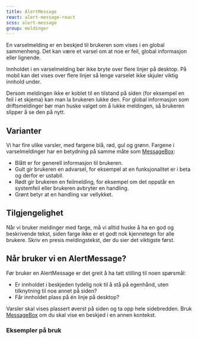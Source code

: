```yaml
---
title: AlertMessage
react: alert-message-react
scss: alert-message
group: meldinger
---
```



<Ingress>
    En varselmelding er en beskjed til brukeren som vises i en global sammenheng. Det kan være et varsel om at noe er
    feil, global informasjon eller lignende.
</Ingress>

<ComponentExample
    title="AlertMessage"
    component={AlertMessageExample}
    knobs={alertMessageKnobs}
    codeExample={alertMessageExampleCode}
/>

Innholdet i en varselmelding bør ikke bryte over flere linjer på desktop. På mobil kan det vises over flere linjer så lenge varselet ikke skjuler viktig innhold under.

Dersom meldingen ikke er koblet til en tilstand på siden (for eksempel en feil i et skjema) kan man la brukeren lukke den. For global informasjon som driftsmeldinger bør man huske valget om å lukke meldingen, så brukeren slipper å se den på nytt.

## Varianter

Vi har fire ulike varsler, med fargene blå, rød, gul og grønn. Fargene i varselmeldinger har en betydning på samme måte som [MessageBox](/komponenter/messagebox):

-   Blått er for generell informasjon til brukeren.
-   Gult gir brukeren en advarsel, for eksempel at en funksjonalitet er i beta og derfor er ustabil.
-   Rødt gir brukeren en feilmelding, for eksempel om det oppstår en systemfeil eller brukeren avbryter en handling.
-   Grønt betyr at en handling var vellykket.

## Tilgjengelighet

Når vi bruker meldinger med farge, må vi alltid huske å ha en god og beskrivende tekst, siden farge ikke er et godt nok kjennetegn for alle brukere. Skriv en presis meldingstekst, der du sier det viktigste først.

## Når bruker vi en AlertMessage?

Før bruker en AlertMessage er det greit å ha tatt stilling til noen spørsmål:

-   Er innholdet i beskjeden tydelig nok til å stå på egenhånd, uten tilknytning til noe annet på siden?
-   Får innholdet plass på én linje på desktop?

Varsler skal vises plassert øverst på siden og ta opp hele sidebredden. Bruk [MessageBox](/komponenter/messagebox) om du skal vise en beskjed i en annen kontekst.

<Grid>
    <DoDontExample
        type="do"
        description="En varselmelding plassert øverst på siden"
        image="/assets/do-donts/alert-message-do-1.png"
    />
    <DoDontExample
        type="dont"
        description="I en annen kontekst brukes meldingsboks, ikke varselmelding"
        image="/assets/do-donts/alert-message-dont-1.png"
    />
</Grid>

### Eksempler på bruk

<PortalImage
    src="/assets/documentation/alert-message/alert-info.png"
    caption="Vis informasjon om hvor brukeren finner igjen noe som er flyttet."
/>

<PortalImage
    src="/assets/documentation/alert-message/alert-error.png"
    caption="Vis en feilmelding hvis et kjernesystem har nedetid."
/>
